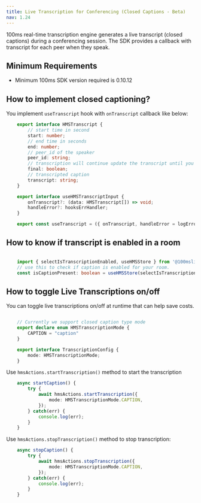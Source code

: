 ```yaml
---
title: Live Transcription for Conferencing (Closed Captions - Beta)
nav: 1.24
---
```


100ms real-time transcription engine generates a live transcript (closed captions) during a conferencing session. 
The SDK provides a callback with transcript for each peer when they speak.

## Minimum Requirements

-   Minimum 100ms SDK version required is 0.10.12

## How to implement closed captioning?

You implement `useTranscript` hook with `onTranscript` callback like below:

```ts
    export interface HMSTranscript {
        // start time in second
        start: number;
        // end time in seconds
        end: number;
        // peer_id of the speaker
        peer_id: string;
        // transcription will continue update the transcript until you receive final keyword
        final: boolean;
        // transcripted caption
        transcript: string;
    }

    export interface useHMSTranscriptInput {
        onTranscript?: (data: HMSTranscript[]) => void;
        handleError?: hooksErrHandler;
    }

    export const useTranscript = ({ onTranscript, handleError = logErrorHandler }: useHMSTranscriptInput);

```

## How to know if transcript is enabled in a room

```ts

    import { selectIsTranscriptionEnabled, useHMSStore } from '@100mslive/react-sdk';
    // use this to check if caption is enabled for your room.
    const isCaptionPresent: boolean = useHMSStore(selectIsTranscriptionEnabled);

```

## How to toggle Live Transcriptions on/off

You can toggle live transcriptions on/off at runtime that can help save costs.

```ts

    // Currently we support closed caption type mode
    export declare enum HMSTranscriptionMode {
        CAPTION = "caption"
    }

    export interface TranscriptionConfig {
        mode: HMSTranscriptionMode;
    }

```

Use `hmsActions.startTranscription()` method to start the transcription


```ts
    async startCaption() {
        try {
            await hmsActions.startTranscription({
                mode: HMSTranscriptionMode.CAPTION,
            });
        } catch(err) {
            console.log(err);
        }
    }

```

Use `hmsActions.stopTranscription()` method to stop transcription:

```ts
    async stopCaption() {
        try {
            await hmsActions.stopTranscription({
                mode: HMSTranscriptionMode.CAPTION,
            });
        } catch(err) {
            console.log(err);
        }
    }
```